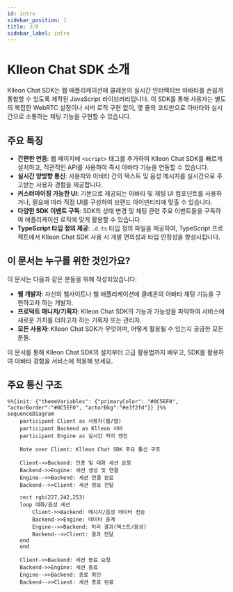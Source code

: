 ```yaml
---
id: intro
sidebar_position: 1
title: 소개
sidebar_label: intro
---
```


# Klleon Chat SDK 소개

Klleon Chat SDK는 웹 애플리케이션에 클레온의 실시간 인터랙티브 아바타를 손쉽게 통합할 수 있도록 제작된 JavaScript 라이브러리입니다. 이 SDK를 통해 사용자는 별도의 복잡한 WebRTC 설정이나 서버 로직 구현 없이, 몇 줄의 코드만으로 아바타와 실시간으로 소통하는 채팅 기능을 구현할 수 있습니다.

## 주요 특징

- **간편한 연동**: 웹 페이지에 `<script>` 태그를 추가하여 Klleon Chat SDK를 빠르게 설치하고, 직관적인 API를 사용하여 즉시 아바타 기능을 연동할 수 있습니다.
- **실시간 양방향 통신**: 사용자와 아바타 간의 텍스트 및 음성 메시지를 실시간으로 주고받는 사용자 경험을 제공합니다.
- **커스터마이징 가능한 UI**: 기본으로 제공되는 아바타 및 채팅 UI 컴포넌트를 사용하거나, 필요에 따라 직접 UI를 구성하여 브랜드 아이덴티티에 맞출 수 있습니다.
- **다양한 SDK 이벤트 구독**: SDK의 상태 변경 및 채팅 관련 주요 이벤트들을 구독하여 애플리케이션 로직에 맞게 활용할 수 있습니다.
- **TypeScript 타입 정의 제공**: `.d.ts` 타입 정의 파일을 제공하여, TypeScript 프로젝트에서 Klleon Chat SDK 사용 시 개발 편의성과 타입 안정성을 향상시킵니다.

## 이 문서는 누구를 위한 것인가요?

이 문서는 다음과 같은 분들을 위해 작성되었습니다:

- **웹 개발자**: 자신의 웹사이트나 웹 애플리케이션에 클레온의 아바타 채팅 기능을 구현하고자 하는 개발자.
- **프로덕트 매니저/기획자**: Klleon Chat SDK의 기능과 가능성을 파악하여 서비스에 새로운 가치를 더하고자 하는 기획자 또는 관리자.
- **모든 사용자**: Klleon Chat SDK가 무엇이며, 어떻게 활용될 수 있는지 궁금한 모든 분들.

이 문서를 통해 Klleon Chat SDK의 설치부터 고급 활용법까지 배우고, SDK를 활용하여 아바타 경험을 서비스에 적용해 보세요.

## 주요 통신 구조

```mermaid
%%{init: {"themeVariables": {"primaryColor": "#0C5EF0", "actorBorder":"#0C5EF0", "actorBkg":"#e3f2fd"}} }%%
sequenceDiagram
    participant Client as 사용자(웹/앱)
    participant Backend as Klleon 서버
    participant Engine as 실시간 처리 엔진

    Note over Client: Klleon Chat SDK 주요 통신 구조

    Client->>Backend: 인증 및 대화 세션 요청
    Backend->>Engine: 세션 생성 및 연결
    Engine-->>Backend: 세션 연결 완료
    Backend-->>Client: 세션 정보 전달

    rect rgb(227,242,253)
    loop 대화/음성 세션
        Client->>Backend: 메시지/음성 데이터 전송
        Backend->>Engine: 데이터 중계
        Engine-->>Backend: 처리 결과(텍스트/음성)
        Backend-->>Client: 결과 전달
    end
    end

    Client->>Backend: 세션 종료 요청
    Backend->>Engine: 세션 종료
    Engine-->>Backend: 종료 확인
    Backend-->>Client: 세션 종료 완료
```
